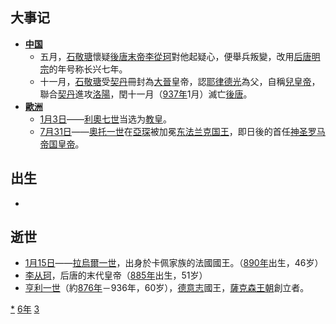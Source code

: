 {{yearTOC|936|南吴'''[[天祚|天祚]]二年'''；闽'''[[永和_(閩)|永和]]二年'''，'''[[通文|通文]]元年'''；于阗'''[[同慶_(于闐)|同慶]]二十五年'''；契丹'''[[天显|天显]]十一年'''；南汉'''[[大有_(年號)|大有]]九年'''；后唐（吴越、荆南、马楚）'''[[清泰|清泰]]三年'''；东丹国'''[[甘露_(東丹)|甘露]]十一年'''；大義寧'''[[大明_(大義寧)|大明]]六年'''；后蜀'''[[明德_(後蜀)|明德]]三年'''；石敬瑭'''[[长兴_(后唐)|长兴]]七年'''；后晋（吴越、荆南、马楚）'''[[天福_(後晉)|天福]]元年'''；日本'''[[承平_(日本)|承平]]六年'''}}

== 大事记 ==
*'''[[中国|中国]]'''
**五月，[[石敬瑭|石敬瑭]]懷疑[[後唐末帝|後唐末帝]][[李從珂|李從珂]]對他起疑心，便舉兵叛變，改用[[后唐明宗|后唐明宗]]的年号称长兴七年。
**十一月，[[石敬瑭|石敬瑭]]受[[契丹|契丹]]冊封為[[後晉|大晉]]皇帝，認[[耶律德光|耶律德光]]為父，自稱[[兒皇帝|兒皇帝]]，聯合[[契丹|契丹]]進攻[[洛陽|洛陽]]，閏十一月（[[937年|937年]]1月）滅亡[[後唐|後唐]]。
*'''[[歐洲|歐洲]]'''
**[[1月3日|1月3日]]——[[利奧七世|利奧七世]]当选为[[教皇|教皇]]。
**[[7月31日|7月31日]]——[[奧托一世_(神聖羅馬帝國)|奧托一世]]在[[亞琛|亞琛]]被加冕[[德国君主列表|东法兰克国王]]，即日後的首任[[神圣罗马帝国皇帝|神圣罗马帝国皇帝]]。

== 出生 ==
*

== 逝世 ==
{{Wikisource year mention}}
*[[1月15日|1月15日]]——[[拉烏爾一世_(西法蘭克)|拉烏爾一世]]，出身於卡佩家族的法國國王。（[[890年|890年]]出生，46岁）
*[[李从珂|李从珂]]，后唐的末代皇帝（[[885年|885年]]出生，51岁）
*[[亨利一世_(德意志)|亨利一世]]（約[[876年|876年]]－936年，60岁），[[德意志|德意志]]國王，[[薩克森王朝|薩克森王朝]]創立者。

[[Category:936年|*]]
[[Category:930年代|6年]]
[[Category:10世纪各年|3]]